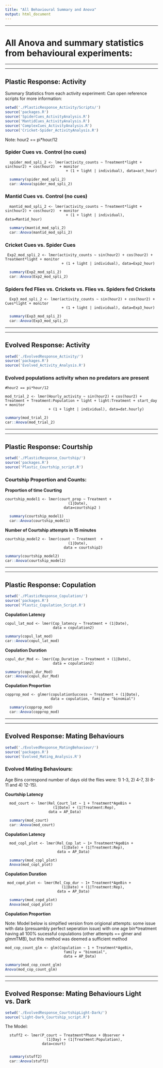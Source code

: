 ```yaml
---
title: "All Behavioural Summary and Anova"
output: html_document
---
```

________________________________________________________________
# All Anova and summary statistics from behavioural experiments:
________________________________________________________________
________________________________________________________________
## Plastic Response: Activity

Summary Statistics from each activity experiment: Can open reference scripts for more information:
```r
setwd('./PlasticResponse_Activity/Scripts/')
source('packages.R')
source('SpiderCues_ActivityAnalysis.R')
source('MantidCues_ActivityAnalysis.R')
source('ComplexCues_ActivityAnalysis.R')
source('Cricket-Spider_ActivityAnalysis.R')
```

Note: hour2 == pi*hour/12

### Spider Cues vs. Control (no cues)
```
  spider_mod_spli_2 <- lmer(activity_counts ~ Treatment*light + sin(hour2) + cos(hour2)  + monitor
                            + (1 + light | individual), data=act_hour)
```
```r
  summary(spider_mod_spli_2)
  car::Anova(spider_mod_spli_2)
```

### Mantid Cues vs. Control (no cues)
```
  mantid_mod_spli_2 <- lmer(activity_counts ~ Treatment*light + sin(hour2) + cos(hour2)  + monitor
                            + (1 + light | individual), data=Mantid_hour)
```
```r
  summary(mantid_mod_spli_2)
  car::Anova(mantid_mod_spli_2)
```

### Cricket Cues vs. Spider Cues
```
 Exp2_mod_spli_2 <- lmer(activity_counts ~ sin(hour2) + cos(hour2) + Treatment*light + monitor
                          + (1 + light | individual), data=Exp2_hour)
```
```r
  summary(Exp2_mod_spli_2)
  car::Anova(Exp2_mod_spli_2)
```

### Spiders fed Flies vs. Crickets vs. Flies vs. Spiders fed Crickets
```
  Exp3_mod_spli_2 <- lmer(activity_counts ~ sin(hour2) + cos(hour2) + Cues*light + monitor
                          + (1 + light | individual), data=Exp3_hour)
```
```r
  summary(Exp3_mod_spli_2)
  car::Anova(Exp3_mod_spli_2)
```

________________________________________________________________
________________________________________________________________
## Evolved Response: Activity
```r
setwd('./EvolvedResponse_Activity/')
source('packages.R')
source('Evolved_Activity_Analysis.R')
```

### Evolved populations activity when no predators are present
```
#hour2 == pi*hour/12

mod_trial_2 <- lmer(Hourly_activity ~ sin(hour2) + cos(hour2) + Treatment + Treatment:Population + light + light:Treatment + start_day + monitor
                    + (1 + light | individual), data=dat.hourly)
```
```r
summary(mod_trial_2)
car::Anova(mod_trial_2)
```

________________________________________________________________
________________________________________________________________
## Plastic Response: Courtship
```r
setwd('./PlasticResponse_Courtship/')
source('packages.R')
source('Plastic_Courtship_script.R')
```

### Courtship Proportion and Counts:

**Proportion of time Courting**
```
courtship_model1 <- lmer(court_prop ~ Treatment + 
                             (1|Date), 
                           data=courtship2 )
```

```r
  summary(courtship_model1)
  car::Anova(courtship_model1)
```


**Number of Courtship attempts in 15 minutes**
```
courtship_model2 <- lmer(count ~ Treatment  + 
                             (1|Date), 
                           data = courtship2)
```

```r
summary(courtship_model2)
car::Anova(courtship_model2)
```
________________________________________________________________
________________________________________________________________
## Plastic Response: Copulation
```r
setwd('./PlasticResponse_Copulation/')
source('packages.R')
source('Plastic_Copulation_Script.R')
```

**Copulation Latency**
```
copul_lat_mod <- lmer(Cop_latency ~ Treatment + (1|Date), 
                      data = copulation2)
```
```r
summary(copul_lat_mod)
car::Anova(copul_lat_mod)
```

**Copulation Duration**
```
copul_dur_Mod <- lmer(Cop_Duration ~ Treatment + (1|Date), 
                      data = copulation2)
```
```r
summary(copul_dur_Mod)
car::Anova(copul_dur_Mod)
```


**Copulation Proportion**

```
copprop_mod <- glmer(copulationSuccess ~ Treatment + (1|Date),
                     data = copulation, family = "binomial")
```

```r
  summary(copprop_mod)
  car::Anova(copprop_mod)
```

________________________________________________________________
________________________________________________________________
## Evolved Response: Mating Behaviours

```r
setwd('./EvolvedResponse_MatingBehaviour/')
source('packages.R')
source('Evolved_Mating_Analysis.R')
```

### Evolved Mating Behaviours: 

Age Bins correspond number of days old the flies were: 1) 1-3, 2) 4-7, 3) 8-11 and 4) 12-15).

**Courtship Latency**
```
  mod_court <- lmer(Rel_Court_lat ~ 1 + Treatment*AgeBin + 
                      (1|Date) + (1|Treatment:Rep), 
                    data = AP_Data)
```
```r
  summary(mod_court)
  car::Anova(mod_court)
```

**Copulation Latency**
```
  mod_copl_plot <- lmer(Rel_Cop_lat ~ 1+ Treatment*AgeBin + 
                          (1|Date) + (1|Treatment:Rep), 
                        data = AP_Data)
```
```r
  summary(mod_copl_plot)
  Anova(mod_copl_plot)
```
**Copulation Duration**
```
 mod_copd_plot <- lmer(Rel_Cop_dur ~ 1+ Treatment*AgeBin + 
                          (1|Date) + (1|Treatment:Rep), 
                        data = AP_Data)
```
```r
  summary(mod_copd_plot)
  Anova(mod_copd_plot)
```
**Copulation Proportion**

Note: Model below is simpified version from origional attempts: some issue with data (presuambly perfect seperation issue) with one age bin*treatment having all 100% sucessful copulations (other attempts == glmer and glmmTMB), but this method was deemed a sufficient method
```
mod_cop_count_glm <- glm(Copulation ~ 1 + Treatment*AgeBin, 
                           family = "binomial", 
                           data = AP_Data)
```

```r
summary(mod_cop_count_glm)
Anova(mod_cop_count_glm)
```

________________________________________________________________
________________________________________________________________
## Evolved Response: Mating Behaviours Light vs. Dark

```r
setwd('./EvolvedResponse_CourtshipLight-Dark/')
source('Light-Dark_Courtship_script.R')
```

The Model:

```
  stuff2 <- lmer(P_court ~ Treatment*Phase + Observer + 
                   (1|Day) + (1|Treatment:Population), 
                 data=court)
  

```

```r
  summary(stuff2)
  car::Anova(stuff2)
```

